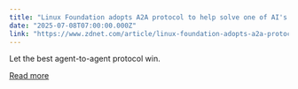 ```yaml
---
title: "Linux Foundation adopts A2A protocol to help solve one of AI's most pressing challenges"
date: "2025-07-08T07:00:00.000Z"
link: "https://www.zdnet.com/article/linux-foundation-adopts-a2a-protocol-to-help-solve-one-of-ais-most-pressing-challenges/"
---
```


Let the best agent-to-agent protocol win.

[Read more](https://www.zdnet.com/article/linux-foundation-adopts-a2a-protocol-to-help-solve-one-of-ais-most-pressing-challenges/)
